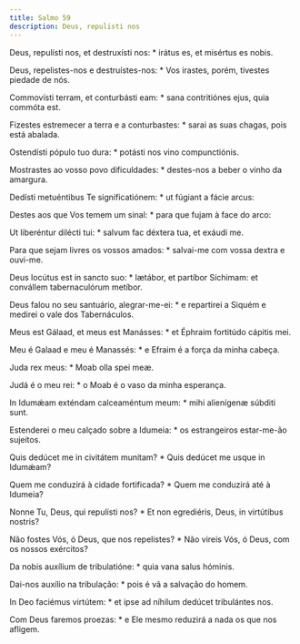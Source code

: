 ```yaml
---
title: Salmo 59
description: Deus, repulisti nos
---
```


<div class="side-by-side not-content">

Deus, repulísti nos, et destruxísti nos: * irátus es, et misértus es nobis.

Deus, repelistes-nos e destruístes-nos: * Vos irastes, porém, tivestes piedade de nós.

Commovísti terram, et conturbásti eam: * sana contritiónes ejus, quia commóta est.

Fizestes estremecer a terra e a conturbastes: * sarai as suas chagas, pois está abalada.

Ostendísti pópulo tuo dura: * potásti nos vino compunctiónis.

Mostrastes ao vosso povo dificuldades: * destes-nos a beber o vinho da amargura.

Dedísti metuéntibus Te significatiónem: * ut fúgiant a fácie arcus:

Destes aos que Vos temem um sinal: * para que fujam à face do arco:

Ut liberéntur dilécti tui: * salvum fac déxtera tua, et exáudi me.

Para que sejam livres os vossos amados: * salvai-me com vossa dextra e ouvi-me.

Deus locútus est in sancto suo: * lætábor, et partíbor Síchimam: et convállem tabernaculórum metíbor.

Deus falou no seu santuário, alegrar-me-ei: * e repartirei a Siquém e medirei o vale dos Tabernáculos.

Meus est Gálaad, et meus est Manásses: * et Éphraim fortitúdo cápitis mei.

Meu é Galaad e meu é Manassés: * e Efraim é a força da minha cabeça.

Juda rex meus: * Moab olla spei meæ.

Judá é o meu rei: * o Moab é o vaso da minha esperança.

In Idumǽam exténdam calceaméntum meum: * mihi alienígenæ súbditi sunt.

Estenderei o meu calçado sobre a Idumeia: * os estrangeiros estar-me-ão sujeitos.

Quis dedúcet me in civitátem munítam? * Quis dedúcet me usque in Idumǽam?

Quem me conduzirá à cidade fortificada? * Quem me conduzirá até à Idumeia?

Nonne Tu, Deus, qui repulísti nos? * Et non egrediéris, Deus, in virtútibus nostris?

Não fostes Vós, ó Deus, que nos repelistes? * Não vireis Vós, ó Deus, com os nossos exércitos?

Da nobis auxílium de tribulatióne: * quia vana salus hóminis.

Dai-nos auxílio na tribulação: * pois é vã a salvação do homem.

In Deo faciémus virtútem: * et ipse ad níhilum dedúcet tribulántes nos.

Com Deus faremos proezas: * e Ele mesmo reduzirá a nada os que nos afligem.

</div>
